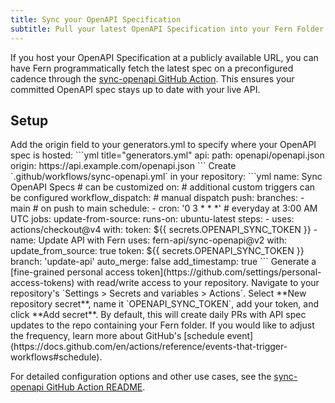 ```yaml
---
title: Sync your OpenAPI Specification
subtitle: Pull your latest OpenAPI Specification into your Fern Folder automatically.
---
```


If you host your OpenAPI Specification at a publicly available URL, you can have Fern programmatically fetch the latest spec on a preconfigured cadence through the [sync-openapi GitHub Action](https://github.com/fern-api/sync-openapi). This ensures your committed OpenAPI spec stays up to date with your live API.
## Setup
<Steps>
  <Step title="Configure the origin URL">
   Add the origin field to your generators.yml to specify where your OpenAPI spec is hosted:
   ```yml title="generators.yml"
    api:
      path: openapi/openapi.json
      origin: https://api.example.com/openapi.json
    ```
  </Step>
  <Step title="Add the GitHub Action">
    Create `.github/workflows/sync-openapi.yml` in your repository:
    ```yml
    name: Sync OpenAPI Specs # can be customized
    on:                               # additional custom triggers can be configured
      workflow_dispatch:              # manual dispatch
      push:                                          
        branches:
          - main                      # on push to main
      schedule:
        - cron: '0 3 * * *'           # everyday at 3:00 AM UTC
  jobs:
    update-from-source:
      runs-on: ubuntu-latest
      steps:
        - uses: actions/checkout@v4
          with:
            token: ${{ secrets.OPENAPI_SYNC_TOKEN }}
        - name: Update API with Fern
          uses: fern-api/sync-openapi@v2
          with:
            update_from_source: true
            token: ${{ secrets.OPENAPI_SYNC_TOKEN }}
            branch: 'update-api'
            auto_merge: false
            add_timestamp: true
```
  </Step>
  <Step title="Add a GitHub token">
    Generate a [fine-grained personal access token](https://github.com/settings/personal-access-tokens) with read/write access to your repository.
  </Step>
  <Step title="Add to Repository Secrets">
    Navigate to your repository's `Settings > Secrets and variables > Actions`. Select **New repository secret**, name it `OPENAPI_SYNC_TOKEN`, add your token, and click **Add secret**.
  </Step>
</Steps>
By default, this will create daily PRs with API spec updates to the repo containing your Fern folder. If you would like to adjust the frequency, learn more about GitHub's [schedule event](https://docs.github.com/en/actions/reference/events-that-trigger-workflows#schedule).

<Info> For detailed configuration options and other use cases, see the [sync-openapi GitHub Action README](https://github.com/fern-api/sync-openapi). </Info>

